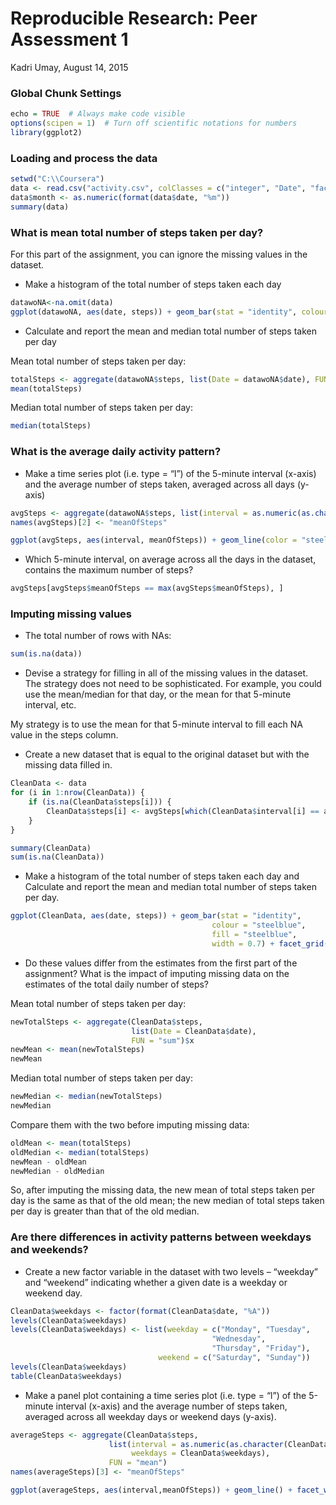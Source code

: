 Reproducible Research: Peer Assessment 1
==========================================
Kadri Umay,  August 14, 2015

### Global Chunk Settings
```r
echo = TRUE  # Always make code visible
options(scipen = 1)  # Turn off scientific notations for numbers
library(ggplot2)
```

### Loading and process the data
```r
setwd("C:\\Coursera")
data <- read.csv("activity.csv", colClasses = c("integer", "Date", "factor"))
data$month <- as.numeric(format(data$date, "%m"))
summary(data)
```


### What is mean total number of steps taken per day?
For this part of the assignment, you can ignore the missing values in the dataset.

* Make a histogram of the total number of steps taken each day
```r
datawoNA<-na.omit(data)
ggplot(datawoNA, aes(date, steps)) + geom_bar(stat = "identity", colour = "steelblue", fill = "steelblue", width = 0.7) + facet_grid(. ~ month, scales = "free") + labs(title = "Total Number of Steps Taken Each Day", x = "Date", y = "Total number of steps")
```

* Calculate and report the mean and median total number of steps taken per day

Mean total number of steps taken per day:
```r
totalSteps <- aggregate(datawoNA$steps, list(Date = datawoNA$date), FUN = "sum")$x
mean(totalSteps)
```
Median total number of steps taken per day:
```r
median(totalSteps)
```

### What is the average daily activity pattern?
* Make a time series plot (i.e. type = "l") of the 5-minute interval (x-axis) and the average number of steps taken, averaged across all days (y-axis)

```r
avgSteps <- aggregate(datawoNA$steps, list(interval = as.numeric(as.character(datawoNA$interval))), FUN = "mean")
names(avgSteps)[2] <- "meanOfSteps"

ggplot(avgSteps, aes(interval, meanOfSteps)) + geom_line(color = "steelblue", size = 0.8) + labs(title = "Time Series Plot of the 5-minute Interval", x = "5-minute intervals", y = "Average Number of Steps Taken")
```

* Which 5-minute interval, on average across all the days in the dataset, contains the maximum number of steps?
```r
avgSteps[avgSteps$meanOfSteps == max(avgSteps$meanOfSteps), ]
```

### Imputing missing values
* The total number of rows with NAs:

```r
sum(is.na(data))
```

* Devise a strategy for filling in all of the missing values in the dataset. The strategy does not need to be sophisticated. For example, you could use the mean/median for that day, or the mean for that 5-minute interval, etc.

My strategy is to use the mean for that 5-minute interval to fill each NA value in the steps column.

* Create a new dataset that is equal to the original dataset but with the missing data filled in.

```r
CleanData <- data 
for (i in 1:nrow(CleanData)) {
    if (is.na(CleanData$steps[i])) {
        CleanData$steps[i] <- avgSteps[which(CleanData$interval[i] == avgSteps$interval), ]$meanOfSteps
    }
}

summary(CleanData)
sum(is.na(CleanData))
```

* Make a histogram of the total number of steps taken each day and Calculate and report the mean and median total number of steps taken per day. 

```r
ggplot(CleanData, aes(date, steps)) + geom_bar(stat = "identity",
                                             colour = "steelblue",
                                             fill = "steelblue",
                                             width = 0.7) + facet_grid(. ~ month, scales = "free") + labs(title = "Histogram of Total Number of Steps Taken Each Day (no missing data)", x = "Date", y = "Total number of steps")
```

* Do these values differ from the estimates from the first part of the assignment? What is the impact of imputing missing data on the estimates of the total daily number of steps?

Mean total number of steps taken per day:
```r
newTotalSteps <- aggregate(CleanData$steps, 
                           list(Date = CleanData$date), 
                           FUN = "sum")$x
newMean <- mean(newTotalSteps)
newMean
```
Median total number of steps taken per day:
```r
newMedian <- median(newTotalSteps)
newMedian
```
Compare them with the two before imputing missing data:
```r
oldMean <- mean(totalSteps)
oldMedian <- median(totalSteps)
newMean - oldMean
newMedian - oldMedian
```
So, after imputing the missing data, the new mean of total steps taken per day is the same as that of the old mean; the new median of total steps taken per day is greater than that of the old median.

### Are there differences in activity patterns between weekdays and weekends?

* Create a new factor variable in the dataset with two levels -- "weekday" and "weekend" indicating whether a given date is a weekday or weekend day.

```r
CleanData$weekdays <- factor(format(CleanData$date, "%A"))
levels(CleanData$weekdays)
levels(CleanData$weekdays) <- list(weekday = c("Monday", "Tuesday",
                                             "Wednesday", 
                                             "Thursday", "Friday"),
                                 weekend = c("Saturday", "Sunday"))
levels(CleanData$weekdays)
table(CleanData$weekdays)
```

* Make a panel plot containing a time series plot (i.e. type = "l") of the 5-minute interval (x-axis) and the average number of steps taken, averaged across all weekday days or weekend days (y-axis).

```r
averageSteps <- aggregate(CleanData$steps, 
                      list(interval = as.numeric(as.character(CleanData$interval)), 
                           weekdays = CleanData$weekdays),
                      FUN = "mean")
names(averageSteps)[3] <- "meanOfSteps"

ggplot(averageSteps, aes(interval,meanOfSteps)) + geom_line() + facet_wrap(~weekdays) + labs(y="Mean of Steps")

```

